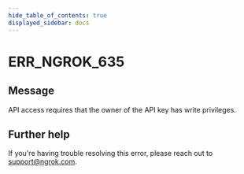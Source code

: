 ```yaml
---
hide_table_of_contents: true
displayed_sidebar: docs
---
```



# ERR_NGROK_635

## Message

API access requires that the owner of the API key has write privileges.

<ErrorDetails error="err_ngrok_635" />

## Further help

If you're having trouble resolving this error, please reach out to [support@ngrok.com](mailto:support@ngrok.com?subject=Help%20with%20ERR_NGROK_635).
